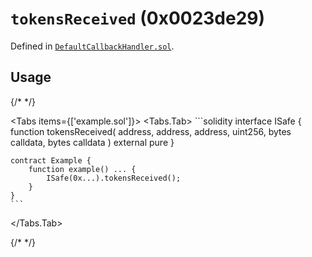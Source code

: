


<LegacyCallout />

# `tokensReceived` (0x0023de29)






Defined in [`DefaultCallbackHandler.sol`](https://github.com/safe-global/safe-smart-account/tree/v1.3.0/contracts/handler/DefaultCallbackHandler.sol#L44).


## Usage

{/* <!-- vale off --> */}

<Tabs items={['example.sol']}>
  <Tabs.Tab>
    ```solidity
    interface ISafe {
        function tokensReceived(
            address,
            address,
            address,
            uint256,
            bytes calldata,
            bytes calldata
        ) external pure
    }

    contract Example {
        function example() ... {
            ISafe(0x...).tokensReceived();
        }
    }
    ```
  </Tabs.Tab>
</Tabs>

{/* <!-- vale on --> */}






